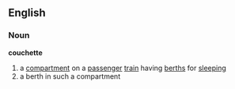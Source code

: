 ==English==
===Noun===
'''couchette'''
# a [[compartment]] on a [[passenger]] [[train]] having [[berth]]s for [[sleeping]]
# a berth in such a compartment